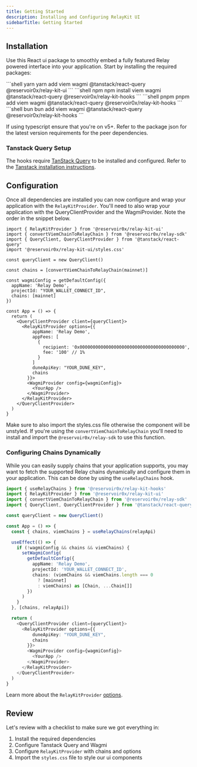 ```yaml
---
title: Getting Started
description: Installing and Configuring RelayKit UI
sidebarTitle: Getting Started
---
```


## Installation 
Use this React ui package to smoothly embed a fully featured Relay powered interface into your application. Start by installing the required packages:

<CodeGroup>
```shell yarn
yarn add viem wagmi @tanstack/react-query @reservoir0x/relay-kit-ui 
```
```shell npm
npm install viem wagmi @tanstack/react-query @reservoir0x/relay-kit-hooks
```
```shell pnpm
pnpm add viem wagmi @tanstack/react-query @reservoir0x/relay-kit-hooks
```
```shell bun
bun add viem wagmi @tanstack/react-query @reservoir0x/relay-kit-hooks
```
</CodeGroup>

If using typescript ensure that you're on v5+. Refer to the package json for the latest version requirements for the peer dependencies. 

### Tanstack Query Setup
The hooks require [TanStack Query](https://tanstack.com/query/latest) to be installed and configured. Refer to the [Tanstack installation instructions](https://tanstack.com/query/latest/docs/framework/react/installation).

## Configuration

Once all dependencies are installed you can now configure and wrap your application with the `RelayKitProvider`. You'll need to also wrap your application with the QueryClientProvider and the WagmiProvider. Note the order in the snippet below.

```tsx
import { RelayKitProvider } from '@reservoir0x/relay-kit-ui'
import { convertViemChainToRelayChain } from '@reservoir0x/relay-sdk'
import { QueryClient, QueryClientProvider } from '@tanstack/react-query'
import '@reservoir0x/relay-kit-ui/styles.css'

const queryClient = new QueryClient()

const chains = [convertViemChainToRelayChain(mainnet)]

const wagmiConfig = getDefaultConfig({
  appName: 'Relay Demo',
  projectId: "YOUR_WALLET_CONNECT_ID",
  chains: [mainnet]
})

const App = () => {
  return (
    <QueryClientProvider client={queryClient}>
      <RelayKitProvider options={{
          appName: 'Relay Demo',
          appFees: [
            {
              recipient: '0x0000000000000000000000000000000000000000',
              fee: '100' // 1%
            }
          ]
          duneApiKey: "YOUR_DUNE_KEY",
          chains
        }}>
        <WagmiProvider config={wagmiConfig}>
          <YourApp />
        </WagmiProvider>
      </RelayKitProvider>
    </QueryClientProvider>
  )
}
```

Make sure to also import the styles.css file otherwise the component will be unstyled. If you're using the `convertViemChainToRelayChain` you'll need to install and import the `@reservoir0x/relay-sdk` to use this function.

### Configuring Chains Dynamically
While you can easily supply chains that your application supports, you may want to fetch the supported Relay chains dynamically and configure them in your application. This can be done by using the `useRelayChains` hook.

```typescript
import { useRelayChains } from '@reservoir0x/relay-kit-hooks'
import { RelayKitProvider } from '@reservoir0x/relay-kit-ui'
import { convertViemChainToRelayChain } from '@reservoir0x/relay-sdk'
import { QueryClient, QueryClientProvider } from '@tanstack/react-query'

const queryClient = new QueryClient()

const App = () => {
  const { chains, viemChains } = useRelayChains(relayApi)

  useEffect(() => {
    if (!wagmiConfig && chains && viemChains) {
      setWagmiConfig(
        getDefaultConfig({
          appName: 'Relay Demo',
          projectId: 'YOUR_WALLET_CONNECT_ID',
          chains: (viemChains && viemChains.length === 0
            ? [mainnet]
            : viemChains) as [Chain, ...Chain[]]
        })
      )
    }
  }, [chains, relayApi])

  return (
    <QueryClientProvider client={queryClient}>
      <RelayKitProvider options={{
          duneApiKey: "YOUR_DUNE_KEY",
          chains
        }}>
        <WagmiProvider config={wagmiConfig}>
          <YourApp />
        </WagmiProvider>
      </RelayKitProvider>
    </QueryClientProvider>
  )
}
```

Learn more about the `RelayKitProvider` [options](/references/relay-kit/ui/relay-kit-provider).

## Review
Let's review with a checklist to make sure we got everything in:
1. Install the required dependencies
2. Configure Tanstack Query and Wagmi
3. Configure `RelayKitProvider` with chains and options
4. Import the `styles.css` file to style our ui components
